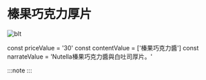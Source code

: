 # 榛果巧克力厚片
![blt](/img/item/DSC_4999.jpg)

const priceValue = '30'
const contentValue = ['榛果巧克力醬']
const narrateValue = 'Nutella榛果巧克力醬與白吐司厚片。'


:::note
<PublicLayout
price={priceValue}
content={contentValue}
narrate={narrateValue}
/>
:::